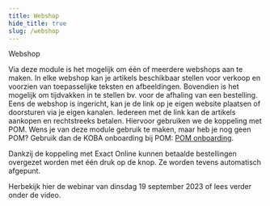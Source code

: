 ```yaml
---
title: Webshop
hide_title: true
slug: /webshop
---
```


<ImageTitle img="webshop.png">Webshop</ImageTitle>

Via deze module is het mogelijk om één of meerdere webshops aan te maken. In elke webshop kan je artikels beschikbaar stellen voor verkoop en voorzien van toepasselijke teksten en afbeeldingen. Bovendien is het mogelijk om tijdvakken in te stellen bv. voor de afhaling van een bestelling. Eens de webshop is ingericht, kan je de link op je eigen website plaatsen of doorsturen via je eigen kanalen. Iedereen met de link kan de artikels aankopen en rechtstreeks betalen. Hiervoor gebruiken we de koppeling met POM. Wens je van deze module gebruik te maken, maar heb je nog geen POM? Gebruik dan de KOBA onboarding bij POM: [POM onboarding](https://app.pom.be/nl/connect/koba-toolbox/tarieven).

Dankzij de koppeling met Exact Online kunnen betaalde bestellingen overgezet worden met één druk op de knop. Ze worden tevens automatisch afgepunt.

Herbekijk hier de webinar van dinsdag 19 september 2023 of lees verder onder de video. 

<Youtube url="https://www.youtube.com/embed/lkp0GUcc8F4"/>

<DocCardList />